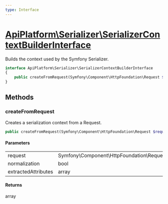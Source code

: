 ```yaml
---
type: Interface
---
```


# [ApiPlatform\Serializer\SerializerContextBuilderInterface](/docs/v3.1/reference/Serializer/SerializerContextBuilderInterface)

Builds the context used by the Symfony Serializer.


```php
interface ApiPlatform\Serializer\SerializerContextBuilderInterface
{
    public createFromRequest(Symfony\Component\HttpFoundation\Request $request, bool $normalization, null|array $extractedAttributes): array
}
```
## Methods

### createFromRequest

Creates a serialization context from a Request.

```php
public createFromRequest(Symfony\Component\HttpFoundation\Request $request, bool $normalization, null|array $extractedAttributes): array
```

#### Parameters

<table><tbody>
<tr><td>request</td><td>Symfony\Component\HttpFoundation\Request</td><td></td></tr><tr><td>normalization</td><td>bool</td><td></td></tr><tr><td>extractedAttributes</td><td>array</td><td></td></tr>
</tbody>
</table>

#### Returns

array
